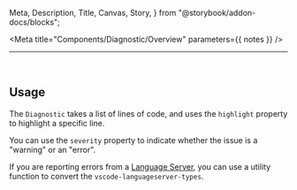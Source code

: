   Meta,
  Description,
  Title,
  Canvas,
  Story,
} from "@storybook/addon-docs/blocks";


<Meta title="Components/Diagnostic/Overview" parameters={{ notes }} />

<Title>@iampava-devtools-ds/Diagnostic</Title>

---

<ShieldRow>
  <Version
    current={version}
    url="https://github.com/intuit/devtools-ds/tree/master/components/Diagnostic/CHANGELOG.md"
  />
</ShieldRow>

<Description />

<br />

## Usage

The `Diagnostic` takes a list of lines of code, and uses the `highlight` property to highlight a specific line.

<Canvas>
  <Story id="components-diagnostic-features--basic-usage" />
</Canvas>

You can use the `severity` property to indicate whether the issue is a "warning" or an "error".

<Canvas>
  <Story id="components-diagnostic-features--error" />
</Canvas>

If you are reporting errors from a [Language Server](https://code.visualstudio.com/api/language-extensions/language-server-extension-guide),
you can use a utility function to convert the `vscode-languageserver-types`.

<Canvas>
  <Story id="components-diagnostic-features--language-server" />
</Canvas>
